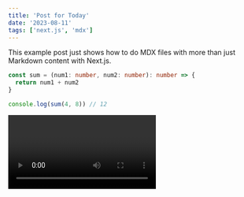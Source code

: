```yaml
---
title: 'Post for Today'
date: '2023-08-11'
tags: ['next.js', 'mdx']
---
```


This example post just shows how to do MDX files with more than just Markdown content with Next.js.

```typescript
const sum = (num1: number, num2: number): number => {
  return num1 + num2
}

console.log(sum(4, 8)) // 12
```

<Video id='6h649f2fB9Q' />
